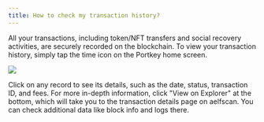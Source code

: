 ```yaml
---
title: How to check my transaction history?
---
```


All your transactions, including token/NFT transfers and social recovery activities, are securely recorded on the blockchain. To view your transaction history, simply tap the time icon on the Portkey home screen.

<img src="/img/transaction-history.png" />

Click on any record to see its details, such as the date, status, transaction ID, and fees. For more in-depth information, click "View on Explorer" at the bottom, which will take you to the transaction details page on aelfscan. You can check additional data like block info and logs there.
